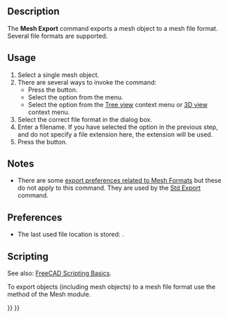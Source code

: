 <languages/>

{{Docnav
|[[Mesh_Import|Import]]
|[[Mesh_FromPartShape|FromPartShape]]
|[[Mesh_Workbench|Mesh]]
|IconL=Mesh_Import.svg
|IconR=Mesh_FromPartShape.svg
|IconC=Workbench_Mesh.svg
}}

{{GuiCommand
|Name=Mesh Export
|MenuLocation=Meshes → Export Mesh…
|Workbenches=[[Mesh_Workbench|Mesh]]
|SeeAlso=[[Std_Export|Std Export]], [[Import_Export|Import Export]]
}}

==Description==

The '''Mesh Export''' command exports a mesh object to a mesh file format. Several file formats are supported.

==Usage==

# Select a single mesh object.
# There are several ways to invoke the command:
#* Press the {{Button|[[Image:Mesh_Export.svg|16px]] [[Mesh_Export|Export Mesh…]]}} button.
#* Select the {{MenuCommand|Meshes → [[Image:Mesh_Export.svg|16px]] Export Mesh…}} option from the menu.
#* Select the {{MenuCommand|[[Image:Mesh_Export.svg|16px]] Export Mesh…}} option from the [[Tree_view|Tree view]] context menu or [[3D_view|3D view]] context menu.
# Select the correct file format in the dialog box.
# Enter a filename. If you have selected the {{Value|All files (*.*)}} option in the previous step, and do not specify a file extension here, the {{FileName|.stl}} extension will be used.
# Press the {{Button|Save}} button.

==Notes==

* There are some [[Import_Export_Preferences#Mesh_Formats|export preferences related to Mesh Formats]] but these do not apply to this command. They are used by the [[Std_Export|Std Export]] command.

==Preferences==

* The last used file location is stored: {{MenuCommand|Tools → Edit parameters... → BaseApp → Preferences → General → FileOpenSavePath}}.

==Scripting==

See also: [[FreeCAD_Scripting_Basics|FreeCAD Scripting Basics]].

To export objects (including mesh objects) to a mesh file format use the {{incode|export}} method of the Mesh module.

{{Code|code=
import FreeCAD
import Mesh

doc = FreeCAD.ActiveDocument

Mesh.export([doc.Cone, doc.Cylinder], 'D:/testfiles/mymodel.stl')
}}


{{Docnav
|[[Mesh_Import|Import]]
|[[Mesh_FromPartShape|FromPartShape]]
|[[Mesh_Workbench|Mesh]]
|IconL=Mesh_Import.svg
|IconR=Mesh_FromPartShape.svg
|IconC=Workbench_Mesh.svg
}}

{{Mesh Tools navi{{#translation:}}}}
{{Userdocnavi{{#translation:}}}}
{{clear}}